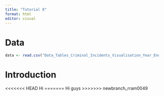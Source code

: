 ```yaml
---
title: "Tutorial 8"
format: html
editor: visual
---
```


# Data

```r
data <- read.csv("Data_Tables_Criminal_Incidents_Visualisation_Year_Ending_December_2019.csv")
```

# Introduction

<<<<<<< HEAD
Hi 
=======
Hi guys
>>>>>>> newbranch_rram0049
